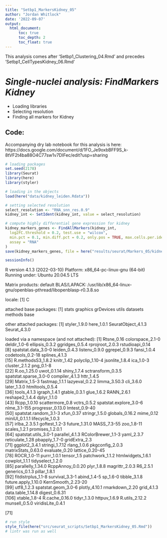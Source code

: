```yaml
---
title: "Setbp1_MarkersKidney_05"
author: "Jordan Whitlock"
date: '2022-09-07'
output:     
  html_document:
      toc: true
      toc_depth: 2
      toc_float: true
---
```


This analysis comes after 'Setbp1_Clustering_04.Rmd' and precedes 'Setbp1_CellTypesKidney_06.Rmd'

# *Single-nuclei analysis: FindMarkers Kidney*
* Loading libraries
* Selecting resolution
* Finding all markers for Kidney

## Code: 

Accompanying dry lab notebook for this analysis is here: https://docs.google.com/document/d/1FO_Je9oxbBFF9S_k-8tVF2t4ba88O4C77sw1v7DIFec/edit?usp=sharing


```r
# loading packages
set.seed(2178)
library(Seurat)
library(here)
library(styler)

# loading in the objects
load(here("data/kidney_leiden.Rdata"))
```

```r
# setting selected resolution
select_resolution <- "RNA_snn_res.0.9"
kidney_int <- SetIdent(kidney_int, value = select_resolution)
```

```r
# compute highly differential gene expression for kidney
kidney_markers_genes <- FindAllMarkers(kidney_int,
  log2FC.threshold = 0.2, test.use = "wilcox",
  min.pct = 0.1, min.diff.pct = 0.2, only.pos = TRUE, max.cells.per.ident = 50,
  assay = "RNA"
)
save(kidney_markers_genes, file = here("results/seurat/Markers_05/kidney_markers.Rdata"))
```

```r
sessionInfo()
```
 R version 4.1.3 (2022-03-10)
Platform: x86_64-pc-linux-gnu (64-bit)
Running under: Ubuntu 20.04.5 LTS

Matrix products: default
BLAS/LAPACK: /usr/lib/x86_64-linux-gnu/openblas-pthread/libopenblasp-r0.3.8.so

locale:
[1] C

attached base packages:
[1] stats     graphics  grDevices utils     datasets  methods   base     

other attached packages:
[1] styler_1.9.0       here_1.0.1         SeuratObject_4.1.3 Seurat_4.3.0      

loaded via a namespace (and not attached):
  [1] Rtsne_0.16             colorspace_2.1-0       deldir_1.0-6           ellipsis_0.3.2         ggridges_0.5.4         rprojroot_2.0.3        rstudioapi_0.14       
  [8] spatstat.data_3.0-0    leiden_0.4.3           listenv_0.9.0          ggrepel_0.9.3          fansi_1.0.4            codetools_0.2-18       splines_4.1.3         
 [15] R.methodsS3_1.8.2      knitr_1.42             polyclip_1.10-4        jsonlite_1.8.4         ica_1.0-3              cluster_2.1.2          png_0.1-8             
 [22] R.oo_1.25.0            uwot_0.1.14            shiny_1.7.4            sctransform_0.3.5      spatstat.sparse_3.0-0  compiler_4.1.3         httr_1.4.5            
 [29] Matrix_1.5-3           fastmap_1.1.1          lazyeval_0.2.2         limma_3.50.3           cli_3.6.0              later_1.3.0            htmltools_0.5.4       
 [36] tools_4.1.3            igraph_1.4.1           gtable_0.3.1           glue_1.6.2             RANN_2.6.1             reshape2_1.4.4         dplyr_1.1.0           
 [43] Rcpp_1.0.10            scattermore_0.8        vctrs_0.5.2            spatstat.explore_3.0-6 nlme_3.1-155           progressr_0.13.0       lmtest_0.9-40         
 [50] spatstat.random_3.1-3  xfun_0.37              stringr_1.5.0          globals_0.16.2         mime_0.12              miniUI_0.1.1.1         lifecycle_1.0.3       
 [57] irlba_2.3.5.1          goftest_1.2-3          future_1.31.0          MASS_7.3-55            zoo_1.8-11             scales_1.2.1           promises_1.2.0.1      
 [64] spatstat.utils_3.0-1   parallel_4.1.3         RColorBrewer_1.1-3     yaml_2.3.7             reticulate_1.28        pbapply_1.7-0          gridExtra_2.3         
 [71] ggplot2_3.4.1          stringi_1.7.12         rlang_1.0.6            pkgconfig_2.0.3        matrixStats_0.63.0     evaluate_0.20          lattice_0.20-45       
 [78] ROCR_1.0-11            purrr_1.0.1            tensor_1.5             patchwork_1.1.2        htmlwidgets_1.6.1      cowplot_1.1.1          tidyselect_1.2.0      
 [85] parallelly_1.34.0      RcppAnnoy_0.0.20       plyr_1.8.8             magrittr_2.0.3         R6_2.5.1               generics_0.1.3         pillar_1.8.1          
 [92] fitdistrplus_1.1-8     survival_3.3-1         abind_1.4-5            sp_1.6-0               tibble_3.1.8           future.apply_1.10.0    KernSmooth_2.23-20    
 [99] utf8_1.2.3             spatstat.geom_3.0-6    plotly_4.10.1          rmarkdown_2.20         grid_4.1.3             data.table_1.14.8      digest_0.6.31         
[106] xtable_1.8-4           R.cache_0.16.0         tidyr_1.3.0            httpuv_1.6.9           R.utils_2.12.2         munsell_0.5.0          viridisLite_0.4.1     

 [71] 

```r
# run style
style_file(here("src/seurat_scripts/Setbp1_MarkersKidney_05.Rmd"))
# lintr was run as well
```
